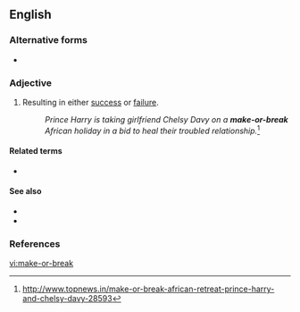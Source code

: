{{also|make or break}}
==English==

===Alternative forms===
* {{l|en|make or break}}

===Adjective===
{{en-adj|head=[[make]]-[[or]]-[[break]]|?}}

# Resulting in either [[success]] or [[failure]].
#: ''Prince Harry is taking girlfriend Chelsy Davy on a '''make-or-break''' African holiday in a bid to heal their troubled relationship.''<ref>http://www.topnews.in/make-or-break-african-retreat-prince-harry-and-chelsy-davy-28593</ref>

====Related terms====
* {{l|en|make-and-break}}

====See also====
* {{l|en|critical mass}}
* {{l|en|defining moment}}

===References===
<references/>

[[vi:make-or-break]]
